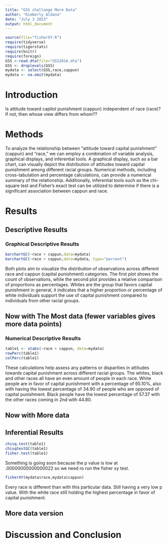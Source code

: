 ```yaml
---
title: "GSS challange More Data"
author: "Kimberly Aldana"
date: "July 3 2023"
output: html_document
---
```








```r
source(file="fisherXY.R")
require(tidyverse)
require(tigerstats)
require(knitr)
require(foreign)
GSS <-read.dta(file="GSS2016.dta")
GSS <- droplevels(GSS)
mydata <- select(GSS,race,cappun)
mydata <- na.omit(mydata)
```

# Introduction

<!--In this section you explain what you are trying to show.  Where did the data come from?  What is the research or other question you are trying to answer?.  If you skimp in this section expect to be marked down in your grade. Paint a picture of the project a couple of paragraphs is expected!-->

Is attitude toward capitol punishment (cappun) independent of race (race)?
If not, then whose view differs from whom??

# Methods

<!--Decide on your methods:  use "variable analysis" or other appropriate descriptors.  Make sure to choose at least one graphical method and at least one numerical method. Discuss what data manipulations may be needed for example subsetting or other binning procedures and what sort of graphical displays and inferential tools will be used!-->

To analyze the relationship between "attitude toward capital punishment" (cappun) and "race," we can employ a combination of variable analysis, graphical displays, and inferential tools. A graphical display, such as a bar chart, can visually depict the distribution of attitudes toward capital punishment among different racial groups. Numerical methods, including cross-tabulation and percentage calculations, can provide a numerical summary of the relationship. Additionally, inferential tools such as the chi-square test and Fisher's exact test can be utilized to determine if there is a significant association between cappun and race. 



# Results

<!--Divide this section into two sub-sections:  One for your descriptive  results and one for your inferential results.!-->

## Descriptive Results

### Graphical Descriptive Results

<!--Graphical results here.  Make sure to show your code.  Provide appropriate labels for axes, giving units if possible, and provide a good title for the graph, too.  Use the graphical results to describe the patterns if any that exist in the data as focused toward the research question. Bottom line is to explain the features of the graph that are relevant to conforming or departing to what is expected by your null hypothesis !-->


```r
barchartGC(~race + cappun,data=mydata)
barchartGC(~race + cappun,data=mydata, type="percent")

```
 
  Both plots aim to visualize the distribution of observations across different race and cappun (capital punishment) categories. The first plot shows the count of observations, while the second plot provides a relative comparison of proportions as percentages. Whites are the group that favors capital punishment in general, it indicates that a higher proportion or percentage of white individuals support the use of capital punishment compared to individuals from other racial groups. 



## Now with The Most data (fewer variables gives more data points)



### Numerical Descriptive Results

<!--Numerical results go here. Use the numerical results to describe the patterns if any that exist in the data as focused toward the research question!-->

```r
table1 <- xtabs(~race + cappun, data=mydata)
rowPerc(table1)
colPerc(table1)
```

 These calculations help assess any patterns or disparities in attitudes towards capital punishment across different racial groups. The whites, black and other races all have an even amount of people in each race. White people are in favor of capital punishment with a percentage of 65.10%, also with having the lowest percentage of 34.90 of people who are opposed of capital punishment. Black people have the lowest percentage of 57.37 with the other races coming in 2nd with 44.80.



## Now with More data



## Inferential Results

<!--State hypothesis clearly.  Make sure your discussion of the inferential test covers all the aspects that the test output produces, such as test statistic, p-value etc.  Make a decision about the null hypothesis, explain the assumptions on which the selected test/procedure was based, and why the chosen procedure satisfys the assumptions and is appropriate to answer the research question!-->

```r
chisq.test(table1)
chisqtestGC(table1)
fisher.test(table1)
```

Something is going soon because the p value is low at .00000000000000022 so we need ro run the fisher xy test.


```r
fisherXY(mydata$race,mydata$cappun)
```
Every race is different than with this particular data. Still having a very low p value. With the white race still holding the highest percentage in favor of capital punishment. 


## More data version



# Discussion and Conclusion

<!--Discussion and conclusion here.  If you found a relationship be sure to consider whether the relationship occurs because one of the variavbles causes the other, or whether they perhasps are related for some other reason.  Watch the chapter 6 videos from the GeorgeTown videos collection.!-->
